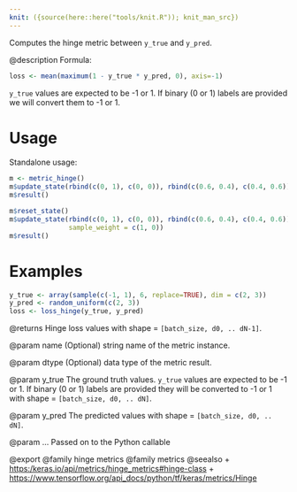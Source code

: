 ```yaml
---
knit: ({source(here::here("tools/knit.R")); knit_man_src})
---
```

Computes the hinge metric between `y_true` and `y_pred`.

@description
Formula:

```r
loss <- mean(maximum(1 - y_true * y_pred, 0), axis=-1)
```

`y_true` values are expected to be -1 or 1. If binary (0 or 1) labels are
provided we will convert them to -1 or 1.

# Usage
Standalone usage:

```r
m <- metric_hinge()
m$update_state(rbind(c(0, 1), c(0, 0)), rbind(c(0.6, 0.4), c(0.4, 0.6)))
m$result()

m$reset_state()
m$update_state(rbind(c(0, 1), c(0, 0)), rbind(c(0.6, 0.4), c(0.4, 0.6)),
               sample_weight = c(1, 0))
m$result()
```

# Examples
```r
y_true <- array(sample(c(-1, 1), 6, replace=TRUE), dim = c(2, 3))
y_pred <- random_uniform(c(2, 3))
loss <- loss_hinge(y_true, y_pred)
```

@returns
Hinge loss values with shape = `[batch_size, d0, .. dN-1]`.

@param name
(Optional) string name of the metric instance.

@param dtype
(Optional) data type of the metric result.

@param y_true
The ground truth values. `y_true` values are expected to be -1
or 1. If binary (0 or 1) labels are provided they will be converted
to -1 or 1 with shape = `[batch_size, d0, .. dN]`.

@param y_pred
The predicted values with shape = `[batch_size, d0, .. dN]`.

@param ...
Passed on to the Python callable

@export
@family hinge metrics
@family metrics
@seealso
+ <https:/keras.io/api/metrics/hinge_metrics#hinge-class>
+ <https://www.tensorflow.org/api_docs/python/tf/keras/metrics/Hinge>

